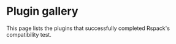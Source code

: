 # Plugin gallery

This page lists the plugins that successfully completed Rspack's compatibility test.
